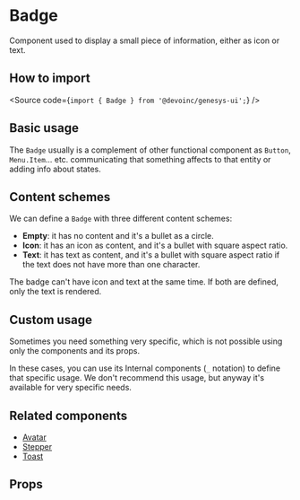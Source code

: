 

<Meta of={Stories} />

# Badge

Component used to display a small piece of information, either as icon or text.

## How to import

<Source code={`import { Badge } from '@devoinc/genesys-ui';`} />

## Basic usage

<Canvas of={Stories.Playground} />

The `Badge` usually is a complement of other functional component as `Button`,
`Menu.Item`... etc. communicating that something affects to that entity or
adding info about states.

<Canvas of={Stories.InOtherComponents} sourceState="none" />

## Content schemes

We can define a `Badge` with three different content schemes:

- **Empty**: it has no content and it's a bullet as a circle.
- **Icon**: it has an icon as content, and it's a bullet with square aspect
  ratio.
- **Text**: it has text as content, and it's a bullet with square aspect ratio
  if the text does not have more than one character.

The badge can't have icon and text at the same time. If both are defined, only
the text is rendered.

<Canvas of={Stories.ContentSchemes} />

## Custom usage

Sometimes you need something very specific, which is not possible using only the
components and its props.

In these cases, you can use its Internal components (`_` notation) to define
that specific usage. We don't recommend this usage, but anyway it's available
for very specific needs.

<Canvas of={Stories.Custom} />

## Related components

- [Avatar](?path=/docs/components-media-avatar--overview)
- [Stepper](?path=/docs/components-navigation-stepper--overview)
- [Toast](?path=/docs/components-feedback-toast--overview)

## Props

<ArgTypes of={Stories} />
